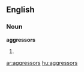 ==English==

===Noun===
'''aggressors'''

# {{plural of|aggressor}}

[[ar:aggressors]]
[[hu:aggressors]]